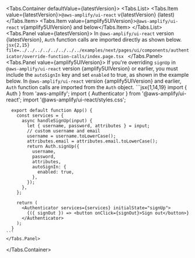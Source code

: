 

  <Tabs.Container defaultValue={latestVersion}>
    <Tabs.List>
      <Tabs.Item value={latestVersion}>`@aws-amplify/ui-react` v{latestVersion} (latest)</Tabs.Item>
      <Tabs.Item value={amplify5UIVersion}>`@aws-amplify/ui-react` v{amplify5UIVersion} and below</Tabs.Item>
    </Tabs.List>
    <Tabs.Panel value={latestVersion}>
      In `@aws-amplify/ui-react` version {latestVersion}, `Auth` function calls are imported directly as shown below. 
    ```jsx{2,15} file=../../../../../../../../examples/next/pages/ui/components/authenticator/override-function-calls/index.page.tsx
    ```
    </Tabs.Panel>
    <Tabs.Panel value={amplify5UIVersion}>
      <Alert role="none" variation="warning" heading="Sign Up Auto Sign In">
        If you're overriding `signUp` in `@aws-amplify/ui-react` version {amplify5UIVersion} or earlier, you must include the `autoSignIn` key and set `enabled` to true, as shown in the example below.
      </Alert>
      In `@aws-amplify/ui-react` version {amplify5UIVersion} and earlier, `Auth` function calls are imported from the `Auth` object.
    ```jsx{1,14,19}
      import { Auth } from 'aws-amplify';
      import { Authenticator } from '@aws-amplify/ui-react';
      import '@aws-amplify/ui-react/styles.css';

      export default function App() {
        const services = {
          async handleSignUp(input) {
            let { username, password, attributes } = input;
            // custom username and email
            username = username.toLowerCase();
            attributes.email = attributes.email.toLowerCase();
            return Auth.signUp({
              username,
              password,
              attributes,
              autoSignIn: {
                enabled: true,
              },
            });
          },
        };

        return (
          <Authenticator services={services} initialState="signUp">
            {({ signOut }) => <button onClick={signOut}>Sign out</button>}
          </Authenticator>
        );
      }
    ```
    </Tabs.Panel>
  </Tabs.Container>
